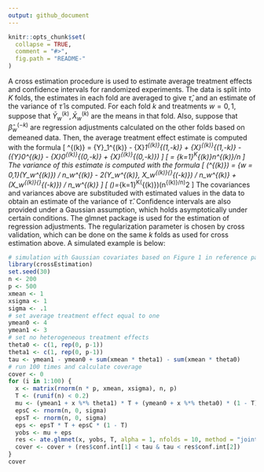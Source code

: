 ```yaml
---
output: github_document
---
```


<!-- README.md is generated from README.Rmd. Please edit that file -->

```r
knitr::opts_chunk$set(
  collapse = TRUE,
  comment = "#>",
  fig.path = "README-"
)
```
A cross estimation procedure is used to estimate average treatment effects and confidence intervals for randomized experiments.  The data is split into $K$ folds, the estimates in each fold are averaged to give $\hat{\tau}$, and an estimate of the variance of $\hat{\tau}$ is computed.  For each fold $k$ and treatments $w = 0, 1$, suppose that $\bar{Y}_w^{(k)}, \bar{X}_w^{(k)}$ are the means in that fold.  Also, suppose that $\hat{\beta}_w^{(-k)}$ are regression adjustments calculated on the other folds based on demeaned data.  Then, the average treatment effect estimate is computed with the formula 
\[ \hat{\tau}^{(k)} = \bar{Y}_1^{(k)} - \bar{X}_1^{(k)}\hat{\beta}^{(1,-k)} + \bar{X}^{(k)}\hat{\beta}^{(1,-k)} - (\bar{Y}_0^{(k)} - \bar{X}_0^{(k)}\hat{\beta}^{(0,-k)} + \bar{X}^{(k)}\hat{\beta}^{(0,-k)}) \]
\[ \hat{\tau} = \sum_{k=1}^K\hat{\tau}^{(k)}n^{(k)}/n \]
The variance of this estimate is computed with the formula
\[ \text{Var}(\hat{\tau}^{(k)}) = \sum_{w = 0,1}\text{Var}(Y_w^{(k)}) / n_w^{(k)} - 2\text{Cov}(Y_w^{(k)}, X_w^{(k)}\bar{\hat{\beta}}^{(-k)}) / n_w^{(k)} + \text{Var}(X_w^{(k)}\bar{\hat{\beta}}^{(-k)}) / n_w^{(k)} \]
\[ \text{Var}(\hat{\tau})=\sum_{k=1}^K\text{Var}(\hat{\tau}^{(k)})(n^{(k)}/n)^2 \]
The covariances and variances above are substituded with estimated values in the data to obtain an estimate of the variance of $\hat{\tau}$.  Confidence intervals are also provided under a Gaussian assumption, which holds asymptotically under certain conditions.
The glmnet package is used for the estimation of regression adjustments.  The regularization parameter is chosen by cross validation, which can be done on the same $k$ folds as used for cross estimation above.  A simulated example is below:
```r
# simulation with Gaussian covariates based on Figure 1 in reference paper
library(crossEstimation)
set.seed(30)
n <- 200
p <- 500
xmean <- 1
xsigma <- 1
sigma <- .1
# set average treatment effect equal to one
ymean0 <- 4
ymean1 <- 3
# set no heterogeneous treatment effects
theta0 <- c(1, rep(0, p-1))
theta1 <- c(1, rep(0, p-1))
tau <- ymean1 - ymean0 + sum(xmean * theta1) - sum(xmean * theta0)
# run 100 times and calculate coverage
cover <- 0
for (i in 1:100) {
  x <- matrix(rnorm(n * p, xmean, xsigma), n, p)
  T <- (runif(n) < 0.2)
  mu <- (ymean1 + x %*% theta1) * T + (ymean0 + x %*% theta0) * (1 - T)
  epsC <- rnorm(n, 0, sigma)
  epsT <- rnorm(n, 0, sigma)
  eps <- epsT * T + epsC * (1 - T)
  yobs <- mu + eps
  res <- ate.glmnet(x, yobs, T, alpha = 1, nfolds = 10, method = "joint", lambda.choice = "lambda.min")
  cover <- cover + (res$conf.int[1] < tau & tau < res$conf.int[2])
}
cover
```
